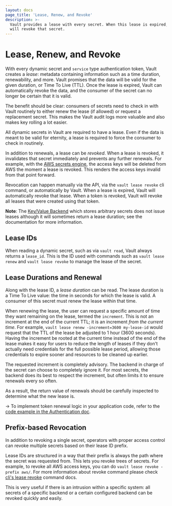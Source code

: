 ```yaml
---
layout: docs
page_title: 'Lease, Renew, and Revoke'
description: >-
  Vault provides a lease with every secret. When this lease is expired, Vault
  will revoke that secret.
---
```


# Lease, Renew, and Revoke

With every dynamic secret and `service` type authentication token, Vault
creates a _lease_: metadata containing information such as a time duration,
renewability, and more. Vault promises that the data will be valid for the
given duration, or Time To Live (TTL). Once the lease is expired, Vault can
automatically revoke the data, and the consumer of the secret can no longer be
certain that it is valid.

The benefit should be clear: consumers of secrets need to check in with
Vault routinely to either renew the lease (if allowed) or request a
replacement secret. This makes the Vault audit logs more valuable and
also makes key rolling a lot easier.

All dynamic secrets in Vault are required to have a lease. Even if the data is
meant to be valid for eternity, a lease is required to force the consumer
to check in routinely.

In addition to renewals, a lease can be _revoked_. When a lease is revoked, it
invalidates that secret immediately and prevents any further renewals. For
example, with the [AWS secrets engine](/docs/secrets/aws), the
access keys will be deleted from AWS the moment a lease is revoked. This
renders the access keys invalid from that point forward.

Revocation can happen manually via the API, via the `vault lease revoke` cli command,
or automatically by Vault. When a lease is expired, Vault will automatically
revoke that lease. When a token is revoked, Vault will revoke all leases that
were created using that token.

**Note**: The [Key/Value Backend](/docs/secrets/kv) which stores
arbitrary secrets does not issue leases although it will sometimes return a
lease duration; see the documentation for more information.

## Lease IDs

When reading a dynamic secret, such as via `vault read`, Vault always returns a
`lease_id`. This is the ID used with commands such as `vault lease renew` and `vault lease revoke` to manage the lease of the secret.

## Lease Durations and Renewal

Along with the lease ID, a _lease duration_ can be read. The lease duration is
a Time To Live value: the time in seconds for which the lease is valid. A
consumer of this secret must renew the lease within that time.

When renewing the lease, the user can request a specific amount of time they
want remaining on the lease, termed the `increment`. This is not an increment
at the end of the current TTL; it is an increment _from the current time_. For
example, `vault lease renew -increment=3600 my-lease-id` would request that the TTL of the lease
be adjusted to 1 hour (3600 seconds). Having the increment be rooted at the
current time instead of the end of the lease makes it easy for users to reduce
the length of leases if they don't actually need credentials for the full
possible lease period, allowing those credentials to expire sooner and
resources to be cleaned up earlier.

The requested increment is completely advisory. The backend in charge of the
secret can choose to completely ignore it. For most secrets, the backend does
its best to respect the increment, but often limits it to ensure renewals every
so often.

As a result, the return value of renewals should be carefully inspected to
determine what the new lease is.

-> To implement token renewal logic in your application code, refer to the [code example in the Authentication doc](/docs/concepts/auth#code-example).

## Prefix-based Revocation

In addition to revoking a single secret, operators with proper access control
can revoke multiple secrets based on their lease ID prefix.

Lease IDs are structured in a way that their prefix is always the path where
the secret was requested from. This lets you revoke trees of secrets. For
example, to revoke all AWS access keys, you can do `vault lease revoke -prefix aws/`.
For more information about revoke command please check
[cli's lease revoke](/docs/commands/lease/revoke#lease-revoke)
command docs.

This is very useful if there is an intrusion within a specific system: all
secrets of a specific backend or a certain configured backend can be revoked
quickly and easily.
